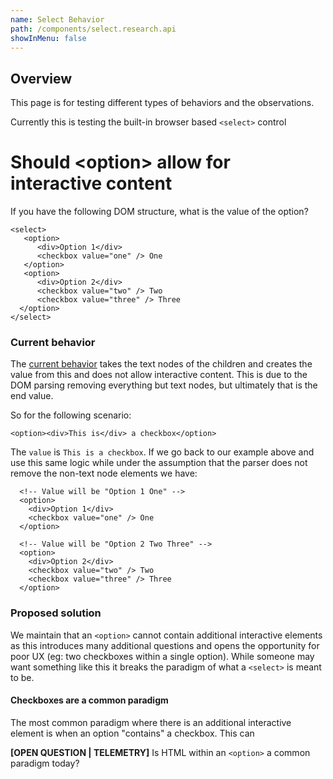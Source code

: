 ```yaml
---
name: Select Behavior
path: /components/select.research.api
showInMenu: false
---
```


## Overview

This page is for testing different types of behaviors and the observations.

Currently this is testing the built-in browser based `<select>` control

# Should &lt;option&gt; allow for interactive content <a id="optionelement-value"></a>

If you have the following DOM structure, what is the value of the option?

```
<select>
   <option>
      <div>Option 1</div>
      <checkbox value="one" /> One
   </option>
   <option>
      <div>Option 2</div>
      <checkbox value="two" /> Two
      <checkbox value="three" /> Three
  </option>
</select>
```

### Current behavior

The [current behavior](https://jsbin.com/fimelilako/edit?html,js,console,output) takes the
text nodes of the children and creates the value from this and does not allow interactive content.
This is due to the DOM parsing removing everything but text nodes, but ultimately that is the end value.

So for the following scenario:

```
<option><div>This is</div> a checkbox</option>
```

The `value` is `This is a checkbox`. If we go back to our example above and use this same logic
while under the assumption that the parser does not remove the non-text node elements we have:

```
  <!-- Value will be "Option 1 One" -->
  <option>
    <div>Option 1</div>
    <checkbox value="one" /> One
  </option>

  <!-- Value will be "Option 2 Two Three" -->
  <option>
    <div>Option 2</div>
    <checkbox value="two" /> Two
    <checkbox value="three" /> Three
  </option>
```

### Proposed solution

We maintain that an `<option>` cannot contain additional interactive elements as this introduces many additional questions
and opens the opportunity for poor UX (eg: two checkboxes within a single option). While someone may want something
like this it breaks the paradigm of what a `<select>` is meant to be.

#### Checkboxes are a common paradigm

The most common paradigm where there is an additional interactive element is
when an option "contains" a checkbox. This can

**[OPEN QUESTION | TELEMETRY]** Is HTML within an `<option>` a common paradigm today?
